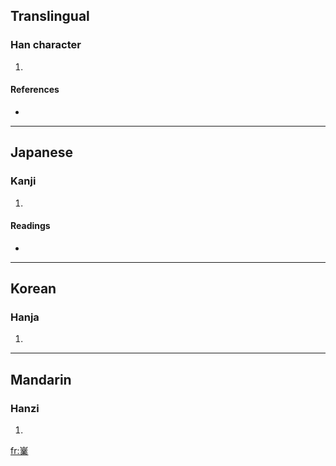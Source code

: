 ==Translingual==

===Han character===
{{Han char|rn=46|rad=山|as=13|sn=16|four=2290<sub>4</sub>|canj=山廿金木 (UTCD)}}

# {{defn|Han|sort=山13}}

====References====
* {{Han ref|kx=0320.190|dkj=08506|dj=0620.220|hdz=10800.080|uh=5DAA|ud=23978|bh=E965|bd=59749}}

----

==Japanese==

===Kanji===
{{ja-kanji|grade=|rs=山13}}

# {{defn|Japanese}}

====Readings====
* {{ja-readings|on=[[ぎょう]] (gyō)|kun=}}

----

==Korean==

===Hanja===
{{ko-hanja|hangeul=업|rv=eop|mr=ŏp}}

# {{defn|Korean}}

----

==Mandarin==

===Hanzi===
{{cmn-hanzi|pin=[[yè]] ([[ye4]])|wg=yeh<sup>4</sup>}}

# {{defn|Mandarin}}

[[fr:嶪]]